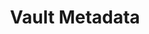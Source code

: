 ---
title: Vault Metadata
description: Get detailed metadata for a specific vault
openapi: GET /vaults/{vault_id}
---